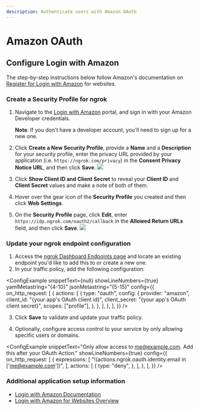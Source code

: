 ```yaml
---
description: Authenticate users with Amazon OAuth
---
```



# Amazon OAuth

## Configure Login with Amazon

The step-by-step instructions below follow Amazon's documentation on [Register for Login with Amazon](https://developer.amazon.com/docs/login-with-amazon/register-web.html) for websites.

### Create a Security Profile for ngrok

1.  Navigate to the [Login with Amazon](https://developer.amazon.com/loginwithamazon/console/site/lwa/overview.html) portal, and sign in with your Amazon Developer credentials.

    **Note**: If you don't have a developer account, you'll need to sign up for a new one.

2.  Click **Create a New Security Profile**, provide a **Name** and a **Description** for your security profile, enter the privacy URL provided by your application (i.e. `https://ngrok.com/privacy`) in the **Consent Privacy Notice URL**, and then click **Save**.
    ![](/img/howto/oauth/1-amazon-register.png)

3.  Click **Show Client ID and Client Secret** to reveal your **Client ID** and **Client Secret** values and make a note of both of them.

4.  Hover over the gear icon of the **Security Profile** you created and then click **Web Settings**.

5.  On the **Security Profile** page, click **Edit**, enter `https://idp.ngrok.com/oauth2/callback` in the **Allowed Return URLs** field, and then click **Save**.
    ![](/img/howto/oauth/2-amazon-register.png)

### Update your ngrok endpoint configuration

1. Access the [ngrok Dashboard Endpoints page](https://dashboard.ngrok.com/endpoints?sortBy=createdAt&orderBy=desc) and locate an existing endpoint you'd like to add this to or create a new one.
2. In your traffic policy, add the following configuration:

<ConfigExample
	snippetText={null}
	showLineNumbers={true}
	yamlMetastring="{4-10}"
	jsonMetastring="{5-15}"
	config={{
		on_http_request: [
			{
				actions: [
					{
						type: "oauth",
						config: {
							provider: "amazon",
							client_id: "{your app's OAuth client id}",
							client_secret: "{your app's OAuth client secret}",
							scopes: ["profile"],
						},
					},
				],
			},
		],
	}}
/>

3. Click **Save** to validate and update your traffic policy.

4. Optionally, configure access control to your service by only allowing specific users or domains.

<ConfigExample
	snippetText="Only allow access to me@example.com. Add this after your OAuth Action."
	showLineNumbers={true}
	config={{
		on_http_request: [
			{
				expressions: [
					"!(actions.ngrok.oauth.identity.email in ['me@example.com'])",
				],
				actions: [
					{
						type: "deny",
					},
				],
			},
		],
	}}
/>

### Additional application setup information

- [Login with Amazon Documentation](https://developer.amazon.com/docs/login-with-amazon/documentation-overview.html)
- [Login with Amazon for Websites Overview](https://developer.amazon.com/docs/login-with-amazon/web-docs.html)
